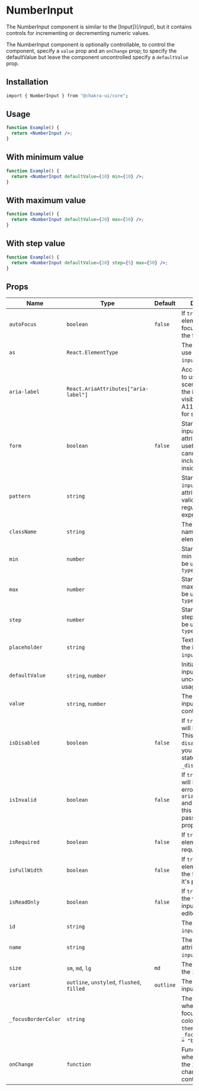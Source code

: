 
<Head key="number-input">
  <title key="tti">NumberInput Component</title>
</Head>

# NumberInput

The NumberInput component is similar to the [Input])(/input), but it contains
controls for incrementing or decrementing numeric values.

The NumberInput component is optionally controllable, to control the component,
specify a `value` prop and an `onChange` prop; to specify the defaultValue but
leave the component uncontrolled specify a `defaultValue` prop.

## Installation

```bash
import { NumberInput } from "@chakra-ui/core";
```

## Usage

```jsx
function Example() {
  return <NumberInput />;
}
```

## With minimum value

```jsx
function Example() {
  return <NumberInput defaultValue={10} min={10} />;
}
```

## With maximum value

```jsx
function Example() {
  return <NumberInput defaultValue={20} max={50} />;
}
```

## With step value

```jsx
function Example() {
  return <NumberInput defaultValue={20} step={5} max={50} />;
}
```

## Props

| Name                | Type                                       | Default   | Description                                                                                                                           |
| ------------------- | ------------------------------------------ | --------- | ------------------------------------------------------------------------------------------------------------------------------------- |
| `autoFocus`         | `boolean`                                  | `false`   | If `true`, the `input` element will be focused during the first mount.                                                                |
| `as`                | `React.ElementType`                        |           | The component to use in place of `input`.                                                                                             |
| `aria-label`        | `React.AriaAttributes["aria-label"]`       |           | Accessibility label to use, in scenarios where the input as no visible label. A11y: It's usefult for screen readers                   |
| `form`              | `boolean`                                  | `false`   | Standard HTML input form attribute. This is useful if the input cannot be included directly inside a form.                            |
| `pattern`           | `string`                                   |           | Standard HTML `input` pattern attribute, used for validating using a regular expression.                                              |
| `className`         | `string`                                   |           | The CSS class name of the `input` element.                                                                                            |
| `min`               | `number`                                   |           | Standard `input` min attribute, to be used with `type="number"`                                                                       |
| `max`               | `number`                                   |           | Standard `input` max attribute, to be used with `type="number"`                                                                       |
| `step`              | `number`                                   |           | Standard `input` step attribute, to be used with `type="number"`                                                                      |
| `placeholder`       | `string`                                   |           | Text to display in the input if the `input` is empty.                                                                                 |
| `defaultValue`      | `string`, `number`                         |           | Initial value of the input, for uncontrolled usage.                                                                                   |
| `value`             | `string`, `number`                         |           | The value of the input, for controlled usage.                                                                                         |
| `isDisabled`        | `boolean`                                  | `false`   | If `true`, the input will be disabled. This sets `aria-disabled=true` and you can style this state by passing `_disabled` prop.       |
| `isInvalid`         | `boolean`                                  | `false`   | If `true`, the `input` will indicate an error. This sets `aria-invalid=true` and you can style this state by passing `_invalid` prop. |
| `isRequired`        | `boolean`                                  | `false`   | If `true`, the input element will be required.                                                                                        |
| `isFullWidth`       | `boolean`                                  | `false`   | If `true`, the input element will span the full width of it's parent.                                                                 |
| `isReadOnly`        | `boolean`                                  | `false`   | If `true`, prevents the value of the input from being edited.                                                                         |
| `id`                | `string`                                   |           | The id of the `input` element.                                                                                                        |
| `name`              | `string`                                   |           | The name attribute of the `input` element.                                                                                            |
| `size`              | `sm`, `md`, `lg`                           | `md`      | The visual size of the `input` element.                                                                                               |
| `variant`           | `outline`, `unstyled`, `flushed`, `filled` | `outline` | The variant of the input style to use.                                                                                                |
| `_focusBorderColor` | `string`                                   |           | The border color when the input is focused. Use color keys in `theme.colors` e.g `_focusBorderColor = "blue"`                         |
| `onChange`          | `function`                                 |           | Function called when the value of the `input` changes, for controlled usage.                                                          |
